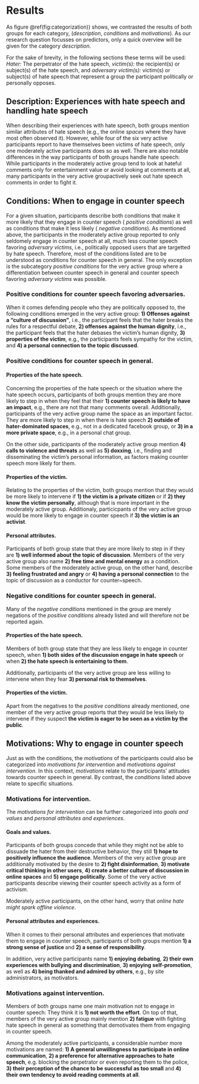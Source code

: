 # Results
As figure \@ref(fig:categorization)) shows, we contrasted the results of both groups for each category, (_description_, _conditions_ and _motivations_). As our research question focusses on predictors, only a quick overview will be given for the category _description_.

For the sake of brevity, in the following sections these terms will be used:
_Hater:_ The perpetrator of the hate speech,
_victim(s):_ the recipient(s) or subject(s) of the hate speech, and
_adversary victim(s):_ victim(s) or subject(s) of hate speech that represent a group the participant politically or personally opposes.

## Description: Experiences with hate speech and handling hate speech
When describing their experiences with hate speech, both groups mention similar attributes of hate speech (e.g., the online _spaces_ where they have most often observed it). However, while four of the six very active participants report to have themselves been victims of hate speech, only one moderately active participants does so as well. There are also notable differences in the way participants of both groups handle hate speech: While participants in the moderately active group tend to look at hateful comments only for entertainment value or avoid looking at comments at all, many participants in the very active groupactively seek out hate speech comments in order to fight it.

## Conditions: When to engage in counter speech
For a given situation, participants describe both conditions that make it more likely that they engage in counter speech ( _positive conditions_) as well as conditions that make it less likely ( _negative conditions_). As mentioned above, the participants in the moderately active group reported to only seldomely engage in counter speech at all, much less counter speech favoring _adversary victims_, i.e., politically opposed users that are targetted by hate speech. Therefore, most of the conditions listed are to be understood as conditions for counter speech in general. The only exception is the subcategory _positive conditions_ for the very active group where a differentiation between counter speech in general and counter speech favoring _adversary victims_ was possible.

### Positive conditions for counter speech favoring adversaries.
When it comes defending people who they are politically opposed to, the following conditions emerged in the very active group: **1) Offenses against a "culture of discussion"**, i.e., the participant feels that the hater breaks the rules for a respectful debate, **2) offenses against the human dignity**, i.e., the participant feels that the hater debases the victim's human dignity, **3) properties of the victim**, e.g., the participants feels sympathy for the victim, and
 **4) a personal connection to the topic discussed**.

### Positive conditions for counter speech in general.
#### Properties of the hate speech.
Concerning the properties of the hate speech or the situation where the hate speech occurs, participants of both groups mention they are more likely to step in when they feel that their **1) counter speech is likely to have an impact**, e.g., there are not that many comments overall.
Additionally, participants of the very active group name the space as an important factor. They are more likely to step in when there is hate speech **2) outside of hater-dominated spaces**, e.g., not in a dedicated facebook group, or
**3) in a more private space**, e.g., in a personal chat group.

On the other side, participants of the moderately active group mention **4) calls to violence and threats** as well as
**5) doxxing**, i.e., finding and disseminating the victim's personal information,
as factors making counter speech more likely for them.

#### Properties of the victim.
Relating to the properties of the victim, both groups mention that they would be more likely to intervene if
**1) the victim is a private citizen** or if **2) they know the victim personally**, although that is more important in the moderately active group.
Additionaly, particicpants of the very active group would be more likely to engage in counter speech if **3) the victim is an activist**.

#### Personal attributes.
Participants of both group state that they are more likely to step in if they are **1) well informed about the topic of discussion**. Members of the very active group also name **2) free time and mental energy** as a condition. Some members of the moderately active group, on the other hand, describe **3) feeling frustrated and angry** or **4) having a personal connection** to the topic of discussion as a conductor for counter~speech.


### Negative conditions for counter speech in general.
Many of the _negative conditions_ mentioned in the group are merely negations of the _positive conditions_ already listed and will therefore not be reported again.

####  Properties of the hate speech.
Members of both group state that they are less likely to engage in counter speech, when **1) both sides of the discussion engage in hate speech** or when
**2) the hate speech is entertaining to them**.

Additionally, participants of the very active group are less willing to intervene when they fear **3) personal risk to themselves**.

#### Properties of the victim.
Apart from the negatives to the _positive conditions_ already mentioned, one member of the very active group reports that they would be less likely to intervene if they suspect **the victim is eager to be seen as a victim by the public**.

## Motivations: Why to engage in counter speech
Just as with the conditions, the _motivations_ of the participants could also be categorized into _motivations for intervention_ and _motivations against intervention_. In this context, _motivations_ relate to the participants' attitudes towards counter speech in general. By contrast, the _conditions_ listed above relate to specific situations.

### Motivations for intervention.
The _motivations for intervention_ can be further categorized into _goals and values_ and _personal attributes and experiences_.

#### Goals and values.
Participants of both groups concede that while they might not be able to dissuade the hater from their destructive behavior, they still **1) hope to positively influence the audience**.
Members of the very active group are additionally motivated by the desire to
**2) fight disinformation**,
**3) motivate critical thinking in other users**,
**4) create a better culture of discussion in online spaces** and
**5) engage politically**.
Some of the very active participants describe viewing their counter speech activity as a form of activism.

Moderately active participants, on the other hand, worry that _online hate might spark offline violence_.

#### Personal attributes and experiences.
When it comes to their personal attributes and experiences that motivate them to engage in counter speech, participants of both groups mention
**1) a strong sense of justice ** and
**2) a sense of responsibility**.

In addition, very active participants name 
**1) enjoying debating**,
**2) their own experiences with bullying and discrimination**, 
**3) enjoying self-promotion**, as well as
**4) being thanked and admired by others**, e.g., by site administrators,
as motivators.

### Motivations against intervention.
Members of both groups name one main motivation not to engage in counter speech: They think it is **1) not worth the effort**. On top of that, members of the very active group mainly mention **2) fatigue** with fighting hate speech in general as something that demotivates them from engaging in counter speech.

Among the moderately active participants, a considerable number more motivations are named: 
**1) A general unwillingness to participate in online communication**,
**2) a preference for alternative approaches to hate speech**, e.g. blocking the perpetrator or even reporting them to the police,
**3) their perception of the chance to be successful as too small** and
**4) their own tendency to avoid reading comments at all**.